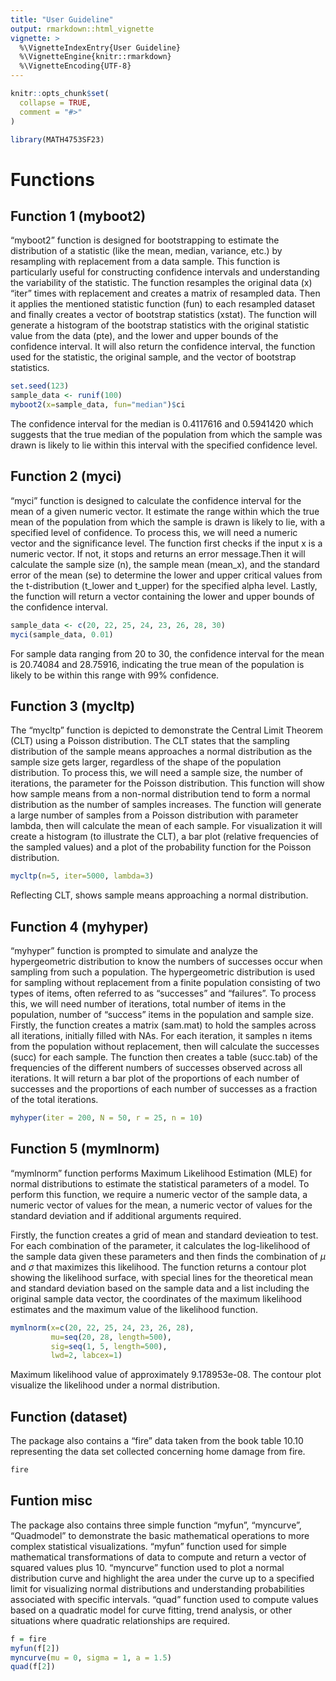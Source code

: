 ```yaml
---
title: "User Guideline"
output: rmarkdown::html_vignette
vignette: >
  %\VignetteIndexEntry{User Guideline}
  %\VignetteEngine{knitr::rmarkdown}
  %\VignetteEncoding{UTF-8}
---
```


```r
knitr::opts_chunk$set(
  collapse = TRUE,
  comment = "#>"
)
```

```r
library(MATH4753SF23)
```

# Functions
## Function 1 (myboot2)
"myboot2" function is designed for bootstrapping to estimate the distribution of a statistic (like the mean, median, variance, etc.) by resampling with replacement from a data sample. This function is particularly useful for constructing confidence intervals and understanding the variability of the statistic. The function resamples the original data (x) "iter" times with replacement and creates a matrix of resampled data. Then it applies the mentioned statistic function (fun) to each resampled dataset and finally creates a vector of bootstrap statistics (xstat).
The function will generate a histogram of the bootstrap statistics with the original statistic value from the data (pte), and the lower and upper bounds of the confidence interval. It will also return the confidence interval, the function used for the statistic, the original sample, and the vector of bootstrap statistics.

```r
set.seed(123)
sample_data <- runif(100)  
myboot2(x=sample_data, fun="median")$ci
```

The confidence interval for the median is 0.4117616 and 0.5941420 which suggests that the true median of the population from which the sample was drawn is likely to lie within this interval with the specified confidence level.

## Function 2 (myci)
"myci" function is designed to calculate the confidence interval for the mean of a given numeric vector. It estimate the range within which the true mean of the population from which the sample is drawn is likely to lie, with a specified level of confidence. To process this, we will need a numeric vector and the significance level.
The function first checks if the input x is a numeric vector. If not, it stops and returns an error message.Then it will calculate the sample size (n), the sample mean (mean_x), and the standard error of the mean (se) to determine the lower and upper critical values from the t-distribution (t_lower and t_upper) for the specified alpha level. Lastly, the function will return a vector containing the lower and upper bounds of the confidence interval.

```r
sample_data <- c(20, 22, 25, 24, 23, 26, 28, 30)
myci(sample_data, 0.01)  
```

For sample data ranging from 20 to 30, the confidence interval for the mean is 20.74084 and 28.75916, indicating the true mean of the population is likely to be within this range with 99% confidence.

## Function 3 (mycltp)
The "mycltp" function is depicted to demonstrate the Central Limit Theorem (CLT) using a Poisson distribution. The CLT states that the sampling distribution of the sample means approaches a normal distribution as the sample size gets larger, regardless of the shape of the population distribution. To process this, we will need a sample size, the number of iterations, the parameter for the Poisson distribution. This function will show how sample means from a non-normal distribution tend to form a normal distribution as the number of samples increases.
The function will generate a large number of samples from a Poisson distribution with parameter lambda, then will calculate the mean of each sample. For visualization it will create a histogram (to illustrate the CLT), a bar plot (relative frequencies of the sampled values) and a plot of the probability function for the Poisson distribution.
```r
mycltp(n=5, iter=5000, lambda=3)
```

Reflecting CLT, shows sample means approaching a normal distribution.

## Function 4 (myhyper)
"myhyper" function is prompted to simulate and analyze the hypergeometric distribution to know the numbers of successes occur when sampling from such a population. The hypergeometric distribution is used for sampling without replacement from a finite population consisting of two types of items, often referred to as "successes" and "failures". To process this, we will need number of iterations, total number of items in the population, number of "success" items in the population and sample size.
Firstly, the function creates a matrix (sam.mat) to hold the samples across all iterations, initially filled with NAs. For each iteration, it samples n items from the population without replacement, then will calculate the successes (succ) for each sample. The function then creates a table (succ.tab) of the frequencies of the different numbers of successes observed across all iterations. It will return a bar plot of the proportions of each number of successes and the proportions of each number of successes as a fraction of the total iterations.

```r
myhyper(iter = 200, N = 50, r = 25, n = 10)
```


## Function 5 (mymlnorm)
"mymlnorm" function performs Maximum Likelihood Estimation (MLE) for normal distributions to estimate the statistical parameters of a model. To perform this function, we require a numeric vector of the sample data, a numeric vector of values for the mean, a numeric vector of values for the standard deviation and if additional arguments required.

Firstly, the function creates a grid of mean and standard devieation to test. For each combination of the parameter, it calculates the log-likelihood of the sample data given these parameters and then finds the combination of $\mu$ and $\sigma$ that maximizes this likelihood. The function returns a contour plot showing the likelihood surface, with special lines for the theoretical mean and standard deviation based on the sample data and a list including the original sample data vector, the coordinates of the maximum likelihood estimates and the maximum value of the likelihood function.
```r
mymlnorm(x=c(20, 22, 25, 24, 23, 26, 28),
         mu=seq(20, 28, length=500),
         sig=seq(1, 5, length=500),
         lwd=2, labcex=1)
```

Maximum likelihood value of approximately 9.178953e-08. The contour plot visualize the likelihood under a normal distribution.

## Function (dataset)
The package also contains a "fire" data taken from the book table 10.10 representing the data set collected concerning home damage from fire.
```r
fire
```

## Funtion misc
The package also contains three simple function "myfun", "myncurve", "Quadmodel" to demonstrate the basic mathematical operations to more complex statistical visualizations.
"myfun" function used for simple mathematical transformations of data to compute and return a vector of squared values plus 10.
"myncurve" function used to plot a normal distribution curve and highlight the area under the curve up to a specified limit for visualizing normal distributions and understanding probabilities associated with specific intervals.
"quad" function used to compute values based on a quadratic model for curve fitting, trend analysis, or other situations where quadratic relationships are required.

```r
f = fire
myfun(f[2])
myncurve(mu = 0, sigma = 1, a = 1.5)
quad(f[2])
```



